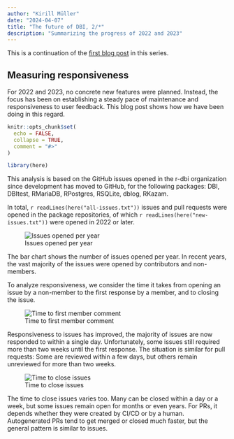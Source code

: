 ```yaml
---
author: "Kirill Müller"
date: "2024-04-07"
title: "The future of DBI, 2/*"
description: "Summarizing the progress of 2022 and 2023"
---
```


This is a continuation of the [first blog post](https://r-dbi.org/blog/dbi-4-1/) in this series.

## Measuring responsiveness

For 2022 and 2023, no concrete new features were planned.
Instead, the focus has been on establishing a steady pace of maintenance and responsiveness to user feedback.
This blog post shows how we have been doing in this regard.

```r
knitr::opts_chunk$set(
  echo = FALSE,
  collapse = TRUE,
  comment = "#>"
)

library(here)
```

This analysis is based on the GitHub issues opened in the r-dbi organization since development has moved to GitHub, for the following packages: DBI, DBItest, RMariaDB, RPostgres, RSQLite, dblog, RKazam.

In total, `r readLines(here("all-issues.txt"))` issues and pull requests were opened in the package repositories, of which `r readLines(here("new-issues.txt"))` were opened in 2022 or later.

![Issues opened per year](issues_per_year.png)

The bar chart shows the number of issues opened per year.
In recent years, the vast majority of the issues were opened by contributors and non-members.

To analyze responsiveness, we consider the time it takes from opening an issue by a non-member to the first response by a member, and to closing the issue.

![Time to first member comment](time_to_first_response.png)

Responsiveness to issues has improved, the majority of issues are now responded to within a single day.
Unfortunately, some issues still required more than two weeks until the first response.
The situation is similar for pull requests: Some are reviewed within a few days, but others remain unreviewed for more than two weeks.

![Time to close issues](time_to_close.png)

The time to close issues varies too.
Many can be closed within a day or a week, but some issues remain open for months or even years.
For PRs, it depends whether they were created by CI/CD or by a human.
Autogenerated PRs tend to get merged or closed much faster, but the general pattern is similar to issues.
